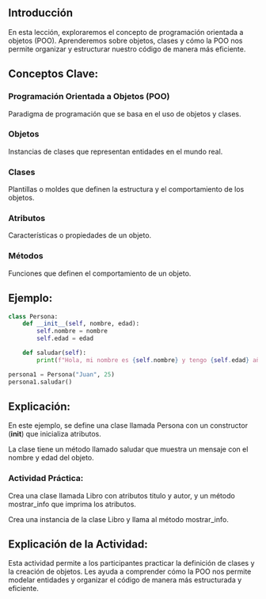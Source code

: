 ## Introducción

En esta lección, exploraremos el concepto de programación orientada a objetos (POO). Aprenderemos sobre objetos, clases y cómo la POO nos permite organizar y estructurar nuestro código de manera más eficiente.

## Conceptos Clave:

### Programación Orientada a Objetos (POO)

Paradigma de programación que se basa en el uso de objetos y clases.

### Objetos

Instancias de clases que representan entidades en el mundo real.

### Clases

Plantillas o moldes que definen la estructura y el comportamiento de los objetos.

### Atributos

Características o propiedades de un objeto.

### Métodos

Funciones que definen el comportamiento de un objeto.

## Ejemplo:

```python
class Persona:
    def __init__(self, nombre, edad):
        self.nombre = nombre
        self.edad = edad

    def saludar(self):
        print(f"Hola, mi nombre es {self.nombre} y tengo {self.edad} años.")

persona1 = Persona("Juan", 25)
persona1.saludar()
```

## Explicación:

En este ejemplo, se define una clase llamada Persona con un constructor (__init__) que inicializa atributos.

La clase tiene un método llamado saludar que muestra un mensaje con el nombre y edad del objeto.

::: {.callout-important}
### Actividad Práctica:

Crea una clase llamada Libro con atributos titulo y autor, y un método mostrar_info que imprima los atributos.

Crea una instancia de la clase Libro y llama al método mostrar_info.
:::

## Explicación de la Actividad:
Esta actividad permite a los participantes practicar la definición de clases y la creación de objetos. Les ayuda a comprender cómo la POO nos permite modelar entidades y organizar el código de manera más estructurada y eficiente.

